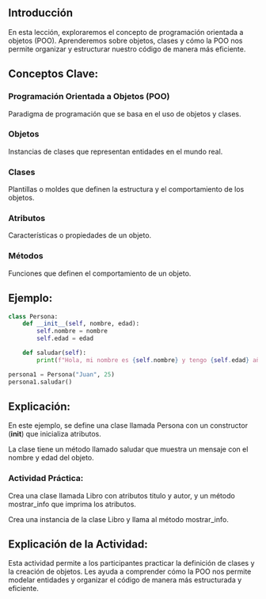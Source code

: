 ## Introducción

En esta lección, exploraremos el concepto de programación orientada a objetos (POO). Aprenderemos sobre objetos, clases y cómo la POO nos permite organizar y estructurar nuestro código de manera más eficiente.

## Conceptos Clave:

### Programación Orientada a Objetos (POO)

Paradigma de programación que se basa en el uso de objetos y clases.

### Objetos

Instancias de clases que representan entidades en el mundo real.

### Clases

Plantillas o moldes que definen la estructura y el comportamiento de los objetos.

### Atributos

Características o propiedades de un objeto.

### Métodos

Funciones que definen el comportamiento de un objeto.

## Ejemplo:

```python
class Persona:
    def __init__(self, nombre, edad):
        self.nombre = nombre
        self.edad = edad

    def saludar(self):
        print(f"Hola, mi nombre es {self.nombre} y tengo {self.edad} años.")

persona1 = Persona("Juan", 25)
persona1.saludar()
```

## Explicación:

En este ejemplo, se define una clase llamada Persona con un constructor (__init__) que inicializa atributos.

La clase tiene un método llamado saludar que muestra un mensaje con el nombre y edad del objeto.

::: {.callout-important}
### Actividad Práctica:

Crea una clase llamada Libro con atributos titulo y autor, y un método mostrar_info que imprima los atributos.

Crea una instancia de la clase Libro y llama al método mostrar_info.
:::

## Explicación de la Actividad:
Esta actividad permite a los participantes practicar la definición de clases y la creación de objetos. Les ayuda a comprender cómo la POO nos permite modelar entidades y organizar el código de manera más estructurada y eficiente.

